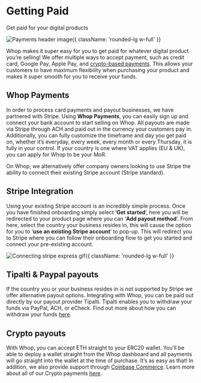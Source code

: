 
<HeroPattern />

<div className='lead'>

# Getting Paid
Get paid for your digital products

![Payments header image](https://i.imgur.com/dw7icFZ.png){{ className: 'rounded-lg w-full' }}

Whop makes it super easy for you to get paid for whatever digital product you’re selling! We offer multiple ways to accept payment, such as credit card, Google Pay, Apple Pay, and [crypto-based payments](/crypto). This allows your customers to have maximum flexibility when purchasing your product and makes it super smooth for you to receive your funds. 

## Whop Payments

In order to process card payments and payout businesses, we have partnered with Stripe. Using **Whop Payments**, you can easily sign up and connect your bank account to start selling on Whop. All payouts are made via Stripe through ACH and paid out in the currency your customers pay in. Additionally, you can fully customize the timeframe and day you get paid on, whether it’s everyday, every week, every month or every Thursday, it is fully in your control. If your country is one where VAT applies (EU & UK), you can apply for Whop to be your MoR.

On Whop, we alternatively offer company owners looking to use Stripe the ability to connect their existing Stripe account (Stripe standard).


## Stripe Integration

Using your existing Stripe account is an incredibly simple process. Once you have finished onboarding simply select ‘**Get started**’, here you will be redirected to your product page where you can ‘**Add payout method**’. From here, select the country your business resides in, this will cause the option for you to ‘**use an existing Stripe account**’ to pop-up. This will redirect you to Stripe where you can follow their onboarding flow to get you started and connect your pre-existing account.

![Connecting stripe express gif](https://i.imgur.com/S1YY5Qt.gif){{ className: 'rounded-lg w-full' }}

## Tipalti & Paypal payouts

If the country you or your business resides in is not supported by Stripe we offer alternative payout options. Integrating with Whop, you can be paid out directly by our payout provider Tipalti. Tipalti enables you to withdraw your funds via PayPal, ACH, or eCheck. Find out more about how you can withdraw your funds  [here](/crypto#withdrawing-funds). 

## Crypto payouts

With Whop, you can accept ETH straight to your ERC20 wallet. You’ll be able to deploy a wallet straight from the Whop dashboard and all payments will go straight into the wallet at the time of purchase. It’s as easy as that! In addition, we also provide support through [Coinbase Commerce](/crypto#coinbase-commerce). Learn more about all of our Crypto payments [here](/crypto#initial-set-up).

</div>